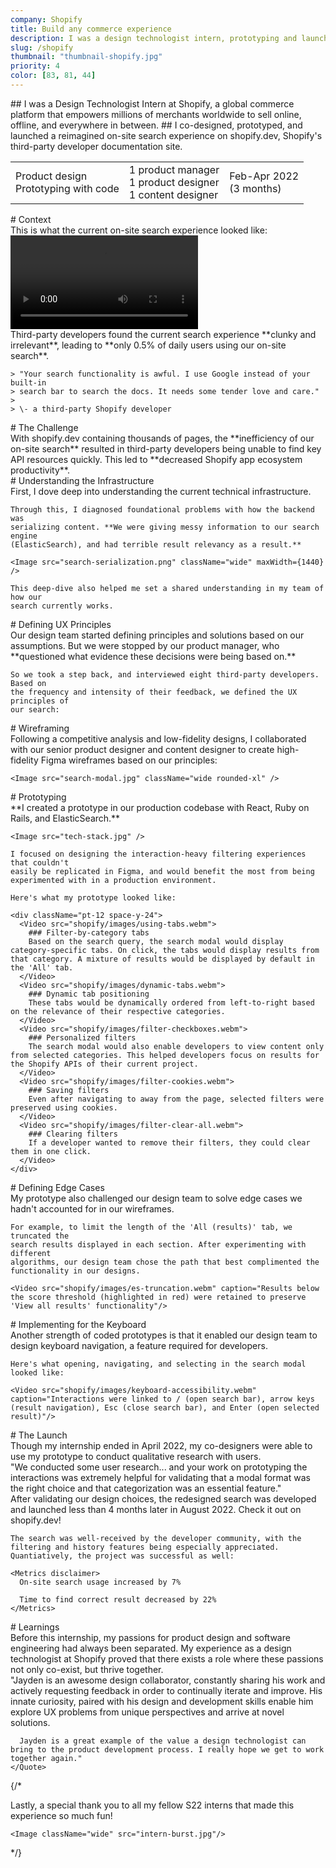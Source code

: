 ```yaml
---
company: Shopify
title: Build any commerce experience
description: I was a design technologist intern, prototyping and launching a redesigned developer documentation search that saved thousands of hours.
slug: /shopify
thumbnail: "thumbnail-shopify.jpg"
priority: 4
color: [83, 81, 44]
---
```


<Intro>
  ## I was a Design Technologist Intern at <AutoLink light to="https://www.shopify.com/">Shopify</AutoLink>, a global commerce platform that empowers millions of merchants worldwide to sell online, offline, and everywhere in between.
  ## I co-designed, prototyped, and launched a reimagined on-site search experience on <AutoLink light to="https://shopify.dev/">shopify.dev</AutoLink>, Shopify's third-party developer documentation site.


  <Table>
    <td>
      Product design<br/>
      Prototyping with code
    </td>
    <td>
      1 product manager<br />
      1 product designer<br/>
      1 content designer
    </td>
    <td>
      Feb-Apr 2022<br/>
      (3 months)
    </td>
  </Table>
</Intro>

<section>
  # Context

  <section>
    This is what the current on-site search experience looked like:
    <div className="wide">
      <Video src="shopify/images/current-site.webm" maxWidth={1440} />
    </div>
  </section>

  <section>
    Third-party developers found the current search experience **clunky and
    irrelevant**, leading to **only 0.5% of daily users using our on-site search**.

    > "Your search functionality is awful. I use Google instead of your built-in
    > search bar to search the docs. It needs some tender love and care."
    >
    > \- a third-party Shopify developer
  </section>
</section>

<section>
  # The Challenge

  <section>
    With shopify.dev containing thousands of pages, the **inefficiency of our
    on-site search** resulted in third-party developers being unable to find key API
    resources quickly. This led to **decreased Shopify app ecosystem productivity**.
  </section>
</section>

<section>
  # Understanding the Infrastructure

  <section>
    First, I dove deep into understanding the current technical infrastructure.

    Through this, I diagnosed foundational problems with how the backend was
    serializing content. **We were giving messy information to our search engine
    (ElasticSearch), and had terrible result relevancy as a result.**

    <Image src="search-serialization.png" className="wide" maxWidth={1440} />

    This deep-dive also helped me set a shared understanding in my team of how our
    search currently works.
  </section>
</section>

<section>
  # Defining UX Principles

  <section>
    Our design team started defining principles and solutions based on our
    assumptions. But we were stopped by our product manager, who **questioned what
    evidence these decisions were being based on.**

    So we took a step back, and interviewed eight third-party developers. Based on
    the frequency and intensity of their feedback, we defined the UX principles of
    our search:
  </section>

  <section>
    <NumberedList
      data={[
        {
          title: 'Design search results for scannability',
          description:
            'Currently, developers had to manually parse through cluttered descriptions and breadcrumbs to determine the best search result. Scannable results help developers quickly determine the best option for their use case.',
        },
        {
          title: 'Filtered search for the win',
          description:
            'For a continuously-expanding information site like shopify.dev, providing developers the ability to narrow a large set of results down is critical.',
        },
        {
          title: 'Personalize the experience',
          description:
            'Developers only cared about the one or two APIs used in their work. By saving their filters, our on-site search experience would be more frictionless.',
        },
      ]}
    />
  </section>
</section>

<section>
  # Wireframing

  <section>
    Following a competitive analysis and low-fidelity designs, I collaborated with
    our senior product designer and content designer to create high-fidelity Figma
    wireframes based on our principles:

    <Image src="search-modal.jpg" className="wide rounded-xl" />
  </section>
</section>

<section>
  # Prototyping

  <section>
    **I created a prototype in our production codebase with React, Ruby on Rails,
    and ElasticSearch.**

    <Image src="tech-stack.jpg" />

    I focused on designing the interaction-heavy filtering experiences that couldn't
    easily be replicated in Figma, and would benefit the most from being
    experimented with in a production environment.
    
    Here's what my prototype looked like:

    <div className="pt-12 space-y-24">
      <Video src="shopify/images/using-tabs.webm">
        ### Filter-by-category tabs
        Based on the search query, the search modal would display category-specific tabs. On click, the tabs would display results from that category. A mixture of results would be displayed by default in the 'All' tab.
      </Video>
      <Video src="shopify/images/dynamic-tabs.webm">
        ### Dynamic tab positioning
        These tabs would be dynamically ordered from left-to-right based on the relevance of their respective categories.    
      </Video>
      <Video src="shopify/images/filter-checkboxes.webm">
        ### Personalized filters
        The search modal would also enable developers to view content only from selected categories. This helped developers focus on results for the Shopify APIs of their current project.
      </Video>
      <Video src="shopify/images/filter-cookies.webm">
        ### Saving filters
        Even after navigating to away from the page, selected filters were preserved using cookies.
      </Video>
      <Video src="shopify/images/filter-clear-all.webm">
        ### Clearing filters
        If a developer wanted to remove their filters, they could clear them in one click.
      </Video>
    </div>
  </section>
</section>

<section>
  # Defining Edge Cases

  <section>
    My prototype also challenged our design team to solve edge cases we hadn't
    accounted for in our wireframes. 
    
    For example, to limit the length of the 'All (results)' tab, we truncated the
    search results displayed in each section. After experimenting with different
    algorithms, our design team chose the path that best complimented the
    functionality in our designs.

    <Video src="shopify/images/es-truncation.webm" caption="Results below the score threshold (highlighted in red) were retained to preserve 'View all results' functionality"/>
  </section>
</section>

<section>
  # Implementing for the Keyboard

  <section>
    Another strength of coded prototypes is that it enabled our design team to
    design keyboard navigation, a feature required for developers.

    Here's what opening, navigating, and selecting in the search modal looked like:

    <Video src="shopify/images/keyboard-accessibility.webm" caption="Interactions were linked to / (open search bar), arrow keys (result navigation), Esc (close search bar), and Enter (open selected result)"/>
  </section>
</section>

<section>
  # The Launch

  <section>
    Though my internship ended in April 2022, my co-designers were able to use my prototype to conduct qualitative research with users.
  </section>

  <section>
    <Quote author="Anne Liu, design technologist" authorImg="anne-liu.jpeg">
      "We conducted some user research... and your work on prototyping the interactions was extremely helpful for validating that a modal format was the right choice and that categorization was an essential feature."
    </Quote>
  </section>

  <section>
    After validating our design choices, the redesigned search was developed and launched less than 4 months later in August 2022. <AutoLink to="https://shopify.dev/">Check it out on shopify.dev!</AutoLink>

    The search was well-received by the developer community, with the filtering and history features being especially appreciated. Quantiatively, the project was successful as well:

    <Metrics disclaimer>
      On-site search usage increased by 7%
      
      Time to find correct result decreased by 22%
    </Metrics>
  </section>

  
</section>

<section>
  # Learnings

  <section>
    Before this internship, my passions for product design and software engineering had always been separated. My experience as a design technologist at Shopify proved that there exists a role where these passions not only co-exist, but thrive together.
  </section>
  
  <section>
    <Quote author="Thomas Yuill, staff design technologist and mentor" authorImg="thomas-yuill.jpeg">
      "Jayden is an awesome design collaborator, constantly sharing his work and actively requesting feedback in order to continually iterate and improve. His innate curiosity, paired with his design and development skills enable him explore UX problems from unique perspectives and arrive at novel solutions.

      Jayden is a great example of the value a design technologist can bring to the product development process. I really hope we get to work together again."
    </Quote>
  </section>

  <section>
    <NumberedList
      data={[
        {
          title: "Don't operate on assumptions",
          description:
            'Our team got too excited and made the mistake of defining UX principles before research. Had we not talked to developers, we would’ve not solved their biggest pain points. If I was to do this project again, I would start with research.',
        },
        {
          title: 'Prototyping is so, so rewarding',
          description:
            'It is incredibly empowering to prototype interaction-heavy experiences that would otherwise be impossible to create with traditional design software. The level of clarity it can bring to stakeholder conversations and user testing is unmatched.',
        }
      ]}
    />
  </section>

  {/* <section>
    Lastly, a special thank you to all my fellow S22 interns that made this experience so much fun!

    <Image className="wide" src="intern-burst.jpg"/>
  </section> */}
</section>